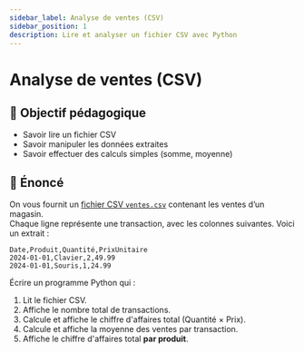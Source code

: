 ```yaml
---
sidebar_label: Analyse de ventes (CSV)
sidebar_position: 1
description: Lire et analyser un fichier CSV avec Python
---
```


# Analyse de ventes (CSV)

## 🎯 Objectif pédagogique

- Savoir lire un fichier CSV
- Savoir manipuler les données extraites
- Savoir effectuer des calculs simples (somme, moyenne)

## 📜 Énoncé

On vous fournit un [fichier CSV `ventes.csv`](pathname:///exercises/csv_ventes.csv) contenant les ventes d’un magasin.  
Chaque ligne représente une transaction, avec les colonnes suivantes. Voici un extrait :

```
Date,Produit,Quantité,PrixUnitaire
2024-01-01,Clavier,2,49.99
2024-01-01,Souris,1,24.99
```

Écrire un programme Python qui :

1. Lit le fichier CSV.
2. Affiche le nombre total de transactions.
3. Calcule et affiche le chiffre d'affaires total (Quantité × Prix).
4. Calcule et affiche la moyenne des ventes par transaction.
5. Affiche le chiffre d'affaires total **par produit**.
